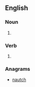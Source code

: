 ==English==

===Noun===
{{en-noun}}

# {{obsolete spelling of|[[chant]]}}

===Verb===
{{en-verb}}

# {{obsolete spelling of|[[chant]]}}

===Anagrams===
* [[nautch#English|nautch]]